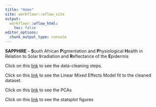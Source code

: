 ```yaml
---
title: "Home"
site: workflowr::wflow_site
output:
  workflowr::wflow_html:
    toc: false
editor_options:
  chunk_output_type: console
---
```


**SAPPHIRE** – **S**outh African **P**igmentation and **P**hysiological **H**ealth in Relation to Solar **I**rradiation and **R**eflectance of the **E**pidermis

Click on this [link](data_cleaning_composite.html) to see the data-cleaning steps.

Click on this [link](data_modeling_1.html) to see the Linear Mixed Effects Model fit to the cleaned dataset.

Click on this [link](pca.html) to see the PCAs
 
Click on this [link](statsplot.html) to see the statsplot figures

